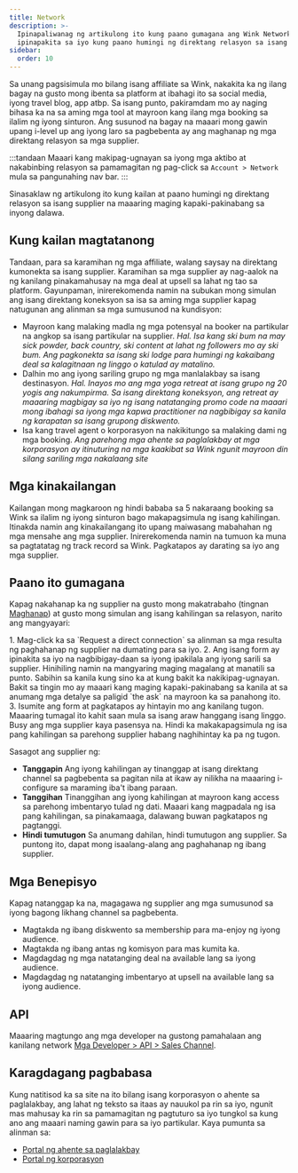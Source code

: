 ```yaml
---
title: Network
description: >-
  Ipinapaliwanag ng artikulong ito kung paano gumagana ang Wink Network at
  ipinapakita sa iyo kung paano humingi ng direktang relasyon sa isang supplier.
sidebar:
  order: 10
---
```


Sa unang pagsisimula mo bilang isang affiliate sa Wink, nakakita ka ng ilang bagay na gusto mong ibenta sa platform at ibahagi ito sa social media, iyong travel blog, app atbp.
Sa isang punto, pakiramdam mo ay naging bihasa ka na sa aming mga tool at mayroon kang ilang mga booking sa ilalim ng iyong sinturon.
Ang susunod na bagay na maaari mong gawin upang i-level up ang iyong laro sa pagbebenta ay ang maghanap ng mga direktang relasyon sa mga supplier.

:::tandaan
Maaari kang makipag-ugnayan sa iyong mga aktibo at nakabinbing relasyon sa pamamagitan ng pag-click sa `Account > Network` mula sa pangunahing nav bar.
:::

Sinasaklaw ng artikulong ito kung kailan at paano humingi ng direktang relasyon sa isang supplier na maaaring maging kapaki-pakinabang sa inyong dalawa.

## Kung kailan magtatanong

Tandaan, para sa karamihan ng mga affiliate, walang saysay na direktang kumonekta sa isang supplier. Karamihan sa mga supplier ay nag-aalok na ng kanilang pinakamahusay na mga deal at upsell sa lahat ng tao sa platform.
Gayunpaman, inirerekomenda namin na subukan mong simulan ang isang direktang koneksyon sa isa sa aming mga supplier kapag natugunan ang alinman sa mga sumusunod na kundisyon:

* Mayroon kang malaking madla ng mga potensyal na booker na partikular na angkop sa isang partikular na supplier.
  *Hal. Isa kang ski bum na may sick powder, back country, ski content at lahat ng followers mo ay ski bum. Ang pagkonekta sa isang ski lodge para humingi ng kakaibang deal sa kalagitnaan ng linggo o katulad ay matalino.*
* Dalhin mo ang iyong sariling grupo ng mga manlalakbay sa isang destinasyon.
  *Hal. Inayos mo ang mga yoga retreat at isang grupo ng 20 yogis ang nakumpirma. Sa isang direktang koneksyon, ang retreat ay maaaring magbigay sa iyo ng isang natatanging promo code na maaari mong ibahagi sa iyong mga kapwa practitioner na nagbibigay sa kanila ng karapatan sa isang grupong diskwento.*
* Isa kang travel agent o korporasyon na nakikitungo sa malaking dami ng mga booking.
  *Ang parehong mga ahente sa paglalakbay at mga korporasyon ay itinuturing na mga kaakibat sa Wink ngunit mayroon din silang sariling mga nakalaang site*

## Mga kinakailangan

Kailangan mong magkaroon ng hindi bababa sa 5 nakaraang booking sa Wink sa ilalim ng iyong sinturon bago makapagsimula ng isang kahilingan.
Itinakda namin ang kinakailangang ito upang maiwasang mabahahan ng mga mensahe ang mga supplier. Inirerekomenda namin na tumuon ka muna sa pagtatatag ng track record sa Wink. Pagkatapos ay darating sa iyo ang mga supplier.

## Paano ito gumagana

Kapag nakahanap ka ng supplier na gusto mong makatrabaho (tingnan [Maghanap](/studio/search/)) at gusto mong simulan ang isang kahilingan sa relasyon, narito ang mangyayari:

<Steps>
  1. Mag-click ka sa `Request a direct connection` sa alinman sa mga resulta ng paghahanap ng supplier na dumating para sa iyo.
  2. Ang isang form ay ipinakita sa iyo na nagbibigay-daan sa iyong ipakilala ang iyong sarili sa supplier. Hinihiling namin na mangyaring maging magalang at manatili sa punto. Sabihin sa kanila kung sino ka at kung bakit ka nakikipag-ugnayan. Bakit sa tingin mo ay maaari kang maging kapaki-pakinabang sa kanila at sa anumang mga detalye sa paligid `the ask` na mayroon ka sa panahong ito.
  3. Isumite ang form at pagkatapos ay hintayin mo ang kanilang tugon. Maaaring tumagal ito kahit saan mula sa isang araw hanggang isang linggo. Busy ang mga supplier kaya pasensya na. Hindi ka makakapagsimula ng isa pang kahilingan sa parehong supplier habang naghihintay ka pa ng tugon.
</Steps>


Sasagot ang supplier ng:

* **Tanggapin** Ang iyong kahilingan ay tinanggap at isang direktang channel sa pagbebenta sa pagitan nila at ikaw ay nilikha na maaaring i-configure sa maraming iba't ibang paraan.
* **Tanggihan** Tinanggihan ang iyong kahilingan at mayroon kang access sa parehong imbentaryo tulad ng dati. Maaari kang magpadala ng isa pang kahilingan, sa pinakamaaga, dalawang buwan pagkatapos ng pagtanggi.
* **Hindi tumutugon** Sa anumang dahilan, hindi tumutugon ang supplier. Sa puntong ito, dapat mong isaalang-alang ang paghahanap ng ibang supplier.

## Mga Benepisyo

Kapag natanggap ka na, magagawa ng supplier ang mga sumusunod sa iyong bagong likhang channel sa pagbebenta.

* Magtakda ng ibang diskwento sa membership para ma-enjoy ng iyong audience.
* Magtakda ng ibang antas ng komisyon para mas kumita ka.
* Magdagdag ng mga natatanging deal na available lang sa iyong audience.
* Magdagdag ng natatanging imbentaryo at upsell na available lang sa iyong audience.

## API

Maaaring magtungo ang mga developer na gustong pamahalaan ang kanilang network [Mga Developer > API > Sales Channel](/developers/apis/#sales-channel-api).

## Karagdagang pagbabasa

Kung natitisod ka sa site na ito bilang isang korporasyon o ahente sa paglalakbay, ang lahat ng teksto sa itaas ay nauukol pa rin sa iyo, ngunit mas mahusay ka rin sa pamamagitan ng pagtuturo sa iyo tungkol sa kung ano ang maaari naming gawin para sa iyo partikular. Kaya pumunta sa alinman sa:

* [Portal ng ahente sa paglalakbay](/travel-agent/what-is-agent/)
* [Portal ng korporasyon](/corporate/what-is-group/)

